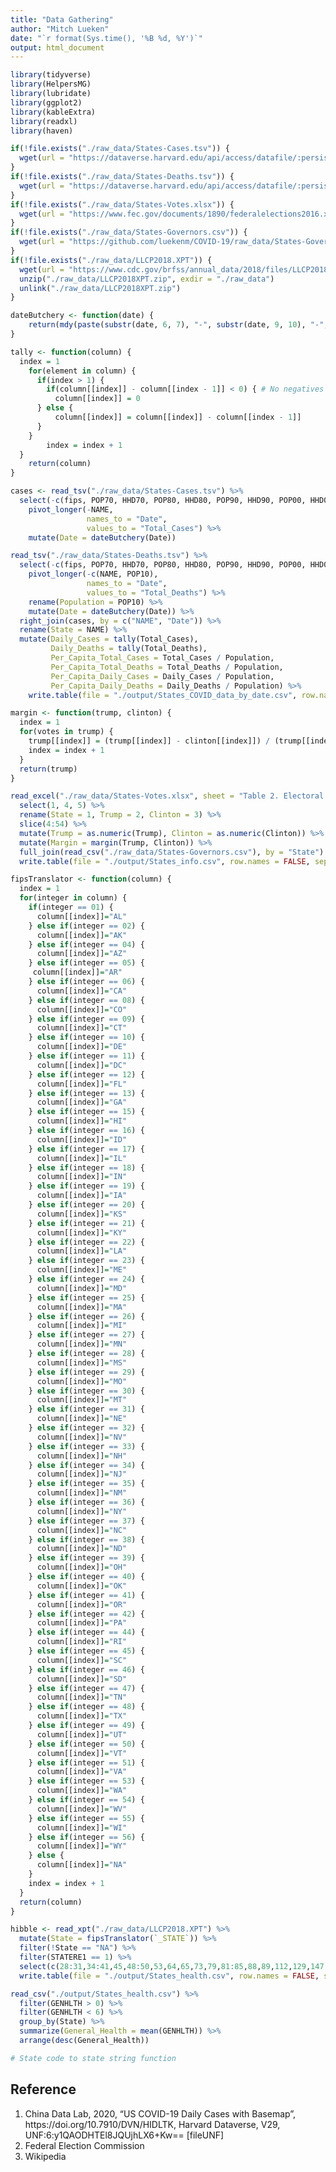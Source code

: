 ```yaml
---
title: "Data Gathering"
author: "Mitch Lueken"
date: "`r format(Sys.time(), '%B %d, %Y')`"
output: html_document
---
```


```r
library(tidyverse)
library(HelpersMG)
library(lubridate)
library(ggplot2)
library(kableExtra)
library(readxl)
library(haven)
```

```r
if(!file.exists("./raw_data/States-Cases.tsv")) {
  wget(url = "https://dataverse.harvard.edu/api/access/datafile/:persistentId?persistentId=doi:10.7910/DVN/HIDLTK/ROCWVZ", destfile = "./raw_data/States-Cases.tsv")
}
if(!file.exists("./raw_data/States-Deaths.tsv")) {
  wget(url = "https://dataverse.harvard.edu/api/access/datafile/:persistentId?persistentId=doi:10.7910/DVN/HIDLTK/DOK6EK", destfile = "./raw_data/States-Deaths.tsv")
}
if(!file.exists("./raw_data/States-Votes.xlsx")) {
  wget(url = "https://www.fec.gov/documents/1890/federalelections2016.xlsx", destfile = "./raw_data/States-Votes.xlsx", compression=none) # Gives corrupted file for some reason, manual download works fine
}
if(!file.exists("./raw_data/States-Governors.csv")) {
  wget(url = "https://github.com/luekenm/COVID-19/raw_data/States-Governors.csv", destfile = "./raw_data/States-Governors.csv")
}
if(!file.exists("./raw_data/LLCP2018.XPT")) {
  wget(url = "https://www.cdc.gov/brfss/annual_data/2018/files/LLCP2018XPT.zip", destfile = "./raw_data/LLCP2018XPT.zip")
  unzip("./raw_data/LLCP2018XPT.zip", exdir = "./raw_data")
  unlink("./raw_data/LLCP2018XPT.zip")
}
```

```r
dateButchery <- function(date) {
	return(mdy(paste(substr(date, 6, 7), "-", substr(date, 9, 10), "-", substr(date, 1, 4))))
}

tally <- function(column) {
  index = 1
	for(element in column) {
	  if(index > 1) {
        if(column[[index]] - column[[index - 1]] < 0) { # No negatives
          column[[index]] = 0
      } else {
          column[[index]] = column[[index]] - column[[index - 1]]
      }
    }
	    index = index + 1
  }
  	return(column)
}

cases <- read_tsv("./raw_data/States-Cases.tsv") %>%
  select(-c(fips, POP70, HHD70, POP80, HHD80, POP90, HHD90, POP00, HHD00, POP10, HHD10)) %>%
	pivot_longer(-NAME,
				 names_to = "Date",
				 values_to = "Total_Cases") %>%
	mutate(Date = dateButchery(Date))

read_tsv("./raw_data/States-Deaths.tsv") %>%
  select(-c(fips, POP70, HHD70, POP80, HHD80, POP90, HHD90, POP00, HHD00, HHD10)) %>%
	pivot_longer(-c(NAME, POP10),
				 names_to = "Date",
				 values_to = "Total_Deaths") %>%
	rename(Population = POP10) %>%
	mutate(Date = dateButchery(Date)) %>%
  right_join(cases, by = c("NAME", "Date")) %>%
  rename(State = NAME) %>%
  mutate(Daily_Cases = tally(Total_Cases),
         Daily_Deaths = tally(Total_Deaths),
         Per_Capita_Total_Cases = Total_Cases / Population,
         Per_Capita_Total_Deaths = Total_Deaths / Population,
         Per_Capita_Daily_Cases = Daily_Cases / Population,
         Per_Capita_Daily_Deaths = Daily_Deaths / Population) %>%
	write.table(file = "./output/States_COVID_data_by_date.csv", row.names = FALSE, sep = ",")
```

```r
margin <- function(trump, clinton) {
  index = 1
  for(votes in trump) {
    trump[[index]] = (trump[[index]] - clinton[[index]]) / (trump[[index]] + clinton[[index]])
    index = index + 1
  }
  return(trump)
}

read_excel("./raw_data/States-Votes.xlsx", sheet = "Table 2. Electoral &  Pop Vote") %>%
  select(1, 4, 5) %>%
  rename(State = 1, Trump = 2, Clinton = 3) %>%
  slice(4:54) %>%
  mutate(Trump = as.numeric(Trump), Clinton = as.numeric(Clinton)) %>%
  mutate(Margin = margin(Trump, Clinton)) %>%
  full_join(read_csv("./raw_data/States-Governors.csv"), by = "State") %>%
  write.table(file = "./output/States_info.csv", row.names = FALSE, sep = ",")
```

```r
fipsTranslator <- function(column) {
  index = 1
  for(integer in column) {
    if(integer == 01) {
      column[[index]]="AL"
    } else if(integer == 02) {
      column[[index]]="AK"
    } else if(integer == 04) {
      column[[index]]="AZ"
    } else if(integer == 05) {
     column[[index]]="AR"
    } else if(integer == 06) {
      column[[index]]="CA"
    } else if(integer == 08) {
      column[[index]]="CO"
    } else if(integer == 09) {
      column[[index]]="CT"
    } else if(integer == 10) {
      column[[index]]="DE"
    } else if(integer == 11) {
      column[[index]]="DC"
    } else if(integer == 12) {
      column[[index]]="FL"
    } else if(integer == 13) {
      column[[index]]="GA"
    } else if(integer == 15) {
      column[[index]]="HI"
    } else if(integer == 16) {
      column[[index]]="ID"
    } else if(integer == 17) {
      column[[index]]="IL"
    } else if(integer == 18) {
      column[[index]]="IN"
    } else if(integer == 19) {
      column[[index]]="IA"
    } else if(integer == 20) {
      column[[index]]="KS"
    } else if(integer == 21) {
      column[[index]]="KY"
    } else if(integer == 22) {
      column[[index]]="LA"
    } else if(integer == 23) {
      column[[index]]="ME"
    } else if(integer == 24) {
      column[[index]]="MD"
    } else if(integer == 25) {
      column[[index]]="MA"
    } else if(integer == 26) {
      column[[index]]="MI"
    } else if(integer == 27) {
      column[[index]]="MN"
    } else if(integer == 28) {
      column[[index]]="MS"
    } else if(integer == 29) {
      column[[index]]="MO"
    } else if(integer == 30) {
      column[[index]]="MT"
    } else if(integer == 31) {
      column[[index]]="NE"
    } else if(integer == 32) {
      column[[index]]="NV"
    } else if(integer == 33) {
      column[[index]]="NH"
    } else if(integer == 34) {
      column[[index]]="NJ"
    } else if(integer == 35) {
      column[[index]]="NM"
    } else if(integer == 36) {
      column[[index]]="NY"
    } else if(integer == 37) {
      column[[index]]="NC"
    } else if(integer == 38) {
      column[[index]]="ND"
    } else if(integer == 39) {
      column[[index]]="OH"
    } else if(integer == 40) {
      column[[index]]="OK"
    } else if(integer == 41) {
      column[[index]]="OR"
    } else if(integer == 42) {
      column[[index]]="PA"
    } else if(integer == 44) {
      column[[index]]="RI"
    } else if(integer == 45) {
      column[[index]]="SC"
    } else if(integer == 46) {
      column[[index]]="SD"
    } else if(integer == 47) {
      column[[index]]="TN"
    } else if(integer == 48) {
      column[[index]]="TX"
    } else if(integer == 49) {
      column[[index]]="UT"
    } else if(integer == 50) {
      column[[index]]="VT"
    } else if(integer == 51) {
      column[[index]]="VA"
    } else if(integer == 53) {
      column[[index]]="WA"
    } else if(integer == 54) {
      column[[index]]="WV"
    } else if(integer == 55) {
      column[[index]]="WI"
    } else if(integer == 56) {
      column[[index]]="WY"
    } else {
      column[[index]]="NA"
    }
    index = index + 1
  }
  return(column)
}

hibble <- read_xpt("./raw_data/LLCP2018.XPT") %>%
  mutate(State = fipsTranslator(`_STATE`)) %>%
  filter(!State == "NA") %>%
  filter(STATERE1 == 1) %>%
  select(c(28:31,34:41,45,48:50,53,64,65,73,79,81:85,88,89,112,129,147,148,149,248,276)) %>% # Should also use weighting
  write.table(file = "./output/States_health.csv", row.names = FALSE, sep = ",")
```

```r
read_csv("./output/States_health.csv") %>%
  filter(GENHLTH > 0) %>%
  filter(GENHLTH < 6) %>%
  group_by(State) %>%
  summarize(General_Health = mean(GENHLTH)) %>%
  arrange(desc(General_Health))
```

```r
# State code to state string function
```

## Reference

1. China Data Lab, 2020, "US COVID-19 Daily Cases with Basemap", https://doi.org/10.7910/DVN/HIDLTK, Harvard Dataverse, V29, UNF:6:y1QAODHTEl8JQUjhLX6+Kw== [fileUNF]
1. Federal Election Commission
1. Wikipedia